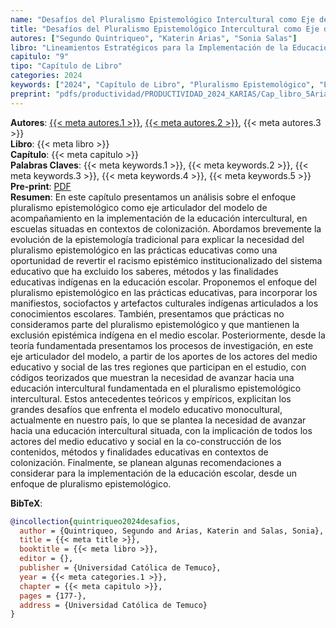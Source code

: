 ```yaml
---
name: "Desafíos del Pluralismo Epistemológico Intercultural como Eje de un Modelo de Acompañamiento"
title: "Desafíos del Pluralismo Epistemológico Intercultural como Eje de un Modelo de Acompañamiento"
autores: ["Segundo Quintriqueo", "Katerin Arias", "Sonia Salas"]
libro: "Lineamientos Estratégicos para la Implementación de la Educación Intercultural desde un Modelo de Acompañamiento"
capitulo: "9"
tipo: "Capítulo de Libro"
categories: 2024
keywords: ["2024", "Capítulo de Libro", "Pluralismo Epistemológico", "Educación Intercultural", "Modelo de Acompañamiento", "Contexto de Colonización"]
preprint: "pdfs/productividad/PRODUCTIVIDAD_2024_KARIAS/Cap_libro_5Arias-Ortega_2024_Referato.pdf"
---
```

**Autores**: [{{< meta autores.1 >}}](../members/current/Segundo Quintriqueo.qmd), [{{< meta autores.2 >}}](../members/current/Katerin Arias.qmd), {{< meta autores.3 >}}    
**Libro**: {{< meta libro >}}   
**Capítulo**: {{< meta capitulo >}}   
**Palabras Claves**: {{< meta keywords.1 >}}, {{< meta keywords.2 >}}, {{< meta keywords.3 >}}, {{< meta keywords.4 >}}, {{< meta keywords.5 >}}    
**Pre-print**: [PDF](../{{< meta preprint >}})    
**Resumen**: En este capítulo presentamos un análisis sobre el enfoque pluralismo epistemológico como eje articulador del modelo de acompañamiento en la implementación de la educación intercultural, en escuelas situadas en contextos de colonización. Abordamos brevemente la evolución de la epistemología tradicional para explicar la necesidad del pluralismo epistemológico en las prácticas educativas como una oportunidad de revertir el racismo epistémico institucionalizado del sistema educativo que ha excluido los saberes, métodos y las finalidades educativas indígenas en la educación escolar. Proponemos el enfoque del pluralismo epistemológico en las prácticas educativas, para incorporar los manifiestos, sociofactos y artefactos culturales indígenas articulados a los conocimientos escolares. También, presentamos que prácticas no consideramos parte del pluralismo epistemológico y que mantienen la exclusión epistémica indígena en el medio escolar. Posteriormente, desde la teoría fundamentada presentamos los procesos de investigación, en este eje articulador del modelo, a partir de los aportes de los actores del medio educativo y social de las tres regiones que participan en el estudio, con códigos teorizados que muestran la necesidad de avanzar hacia una educación intercultural fundamentada en el pluralismo epistemológico intercultural. Estos antecedentes teóricos y empíricos, explicitan los grandes desafíos que enfrenta el modelo educativo monocultural, actualmente en nuestro país, lo que se plantea la necesidad de avanzar hacia una educación intercultural situada, con la implicación de todos los actores del medio educativo y social en la co-construcción de los contenidos, métodos y finalidades educativas en contextos de colonización. Finalmente, se planean algunas recomendaciones a considerar para la implementación de la educación escolar, desde un enfoque de pluralismo epistemológico.


**BibTeX**:
```bibtex
@incollection{quintriqueo2024desafios,
  author = {Quintriqueo, Segundo and Arias, Katerin and Salas, Sonia},
  title = {{< meta title >}},
  booktitle = {{< meta libro >}},
  editor = {},
  publisher = {Universidad Católica de Temuco},
  year = {{< meta categories.1 >}},
  chapter = {{< meta capitulo >}},
  pages = {177-},
  address = {Universidad Católica de Temuco}
}
```
